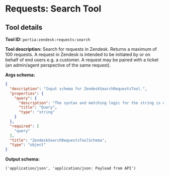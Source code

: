 <!-- WARNING: This file is auto-generated by generate_tool_docs.py. Do not edit manually. -->

# Requests: Search Tool

<Intro />

## Tool details
**Tool ID:** `portia:zendesk:requests:search`

**Tool description:** Search for requests in Zendesk. Returns a maximum of 100 requests. A request in Zendesk is intended to be initiated by or on behalf of end users e.g. a customer. A request may be paired with a ticket (an admin/agent perspective of the same request). 

**Args schema:**
```json
{
  "description": "Input schema for ZendeskSearchRequestsTool.",
  "properties": {
    "query": {
      "description": "The syntax and matching logic for the string is detailed in the Zendesk Support search reference.",
      "title": "Query",
      "type": "string"
    }
  },
  "required": [
    "query"
  ],
  "title": "ZendeskSearchRequestsToolSchema",
  "type": "object"
}
```

**Output schema:**
```
('application/json', 'application/json: Payload from API')
```
